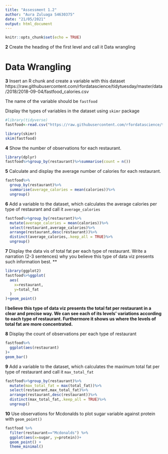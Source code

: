 ```yaml
---
title: "Assessment 1.2"
author: "Aura Zuluaga S4630375"
date: "21/05/2021"
output: html_document
---
```


```r
knitr::opts_chunk$set(echo = TRUE)
```

**2** Create the heading of the first level and call it Data wrangling

# Data Wrangling

**3** Insert an R chunk and create a variable with this dataset
https://raw.githubusercontent.com/rfordatascience/tidytuesday/master/data/2018/2018-09-04/fastfood_calories.csv

The name of the variable should be `fastfood`

Display the types of variables in the dataset using `skimr` package

```r
#library(tidyverse)
fastfood<-read.csv("https://raw.githubusercontent.com/rfordatascience/tidytuesday/master/data/2018/2018-09-04/fastfood_calories.csv")

library(skimr)
skim(fastfood)
```

**4** Show the number of observations for each restaurant.

```r
library(dplyr)
fastfood%>%group_by(restaurant)%>%summarise(count = n())
```


**5** Calculate and display the average number of calories for each restaurant.

```r
fastfood%>%
  group_by(restaurant)%>%
  summarise(average_calories = mean(calories))%>%
  ungroup()
```


**6** Add a variable to the dataset, which calculates the average calories per type of restaurant and call it `average_calories` 

```r
fastfood%>%group_by(restaurant)%>%
  mutate(average_calories = mean(calories))%>%
  select(restaurant,average_calories)%>%
  arrange(restaurant,desc(restaurant))%>%
  distinct(average_calories,.keep_all = TRUE)%>%
  ungroup()
```


**7** Display the data vis of total fat per each type of restaurant. Write a narration (2-3 sentences) why you believe this type of data viz presents such information best. **

```r
library(ggplot2)
fastfood%>%ggplot(
  aes(
    x=restaurant,
    y=total_fat
  )
)+geom_point()
```

**I believe this type of data viz presents the total fat per restaurant in a clear and precise way. We can see each of its levels' variations according to each type of restaurant. Furthermore it shows us where the levels of total fat are more concentrated.**

**8** Display the count of observations per each type of restaurant

```r
fastfood%>%
  ggplot(aes(restaurant)
)+
geom_bar()
```

**9** Add a variable to the dataset, which calculates the maximum total fat per type of restaurant and call it `max_total_fat` 

```r
fastfood%>%group_by(restaurant)%>%
  mutate(max_total_fat = max(total_fat))%>%
  select(restaurant,max_total_fat)%>%
  arrange(restaurant,desc(restaurant))%>%
  distinct(max_total_fat,.keep_all = TRUE)%>%
  ungroup()
```


**10** Use observations for Mcdonalds to plot sugar variable against protein with `geom_point()` 

```r
fastfood %>%
  filter(restaurant=="Mcdonalds") %>% 
  ggplot(aes(x=sugar, y=protein))+
  geom_point() +
  theme_minimal()
```

